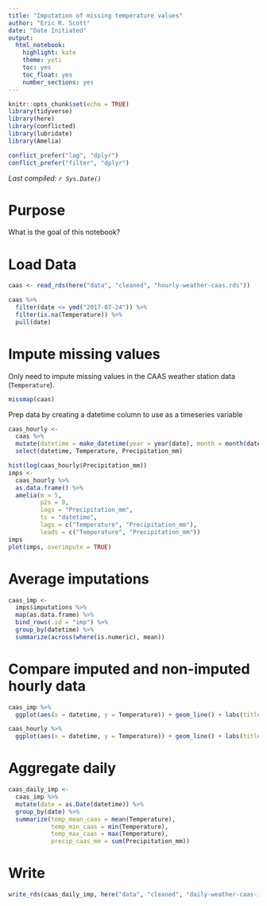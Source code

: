 ```yaml
---
title: "Imputation of missing temperature values"
author: "Eric R. Scott"
date: "Date Initiated"
output: 
  html_notebook: 
    highlight: kate
    theme: yeti
    toc: yes
    toc_float: yes
    number_sections: yes
---
```


```r
knitr::opts_chunk$set(echo = TRUE)
library(tidyverse)
library(here)
library(conflicted)
library(lubridate)
library(Amelia)

conflict_prefer("lag", "dplyr")
conflict_prefer("filter", "dplyr")
```

*Last compiled: `r Sys.Date()`*

# Purpose

What is the goal of this notebook?

# Load Data

```r
caas <- read_rds(here("data", "cleaned", "hourly-weather-caas.rds"))
```

```r
caas %>% 
  filter(date <= ymd("2017-07-24")) %>% 
  filter(is.na(Temperature)) %>% 
  pull(date)
```


# Impute missing values
Only need to impute missing values in the CAAS weather station data (`Temperature`).

```r
missmap(caas)
```

Prep data by creating a datetime column to use as a timeseries variable

```r
caas_hourly <- 
  caas %>% 
  mutate(datetime = make_datetime(year = year(date), month = month(date), day = day(date), hour = Hour)) %>% 
  select(datetime, Temperature, Precipitation_mm)
```


```r
hist(log(caas_hourly$Precipitation_mm))
imps <- 
  caas_hourly %>% 
  as.data.frame() %>% 
  amelia(m = 5,
         p2s = 0,
         logs = "Precipitation_mm",
         ts = "datetime",
         lags = c("Temperature", "Precipitation_mm"),
         leads = c("Temperature", "Precipitation_mm"))
imps
plot(imps, overimpute = TRUE)
```

# Average imputations

```r
caas_imp <- 
  imps$imputations %>% 
  map(as.data.frame) %>% 
  bind_rows(.id = "imp") %>% 
  group_by(datetime) %>% 
  summarize(across(where(is.numeric), mean))
```

# Compare imputed and non-imputed hourly data

```r
caas_imp %>% 
  ggplot(aes(x = datetime, y = Temperature)) + geom_line() + labs(title = "Imputed")

caas_hourly %>% 
  ggplot(aes(x = datetime, y = Temperature)) + geom_line() + labs(title= "original")
```

# Aggregate daily

```r
caas_daily_imp <-
  caas_imp %>% 
  mutate(date = as.Date(datetime)) %>% 
  group_by(date) %>% 
  summarize(temp_mean_caas = mean(Temperature),
            temp_min_caas = min(Temperature),
            temp_max_caas = max(Temperature),
            precip_caas_mm = sum(Precipitation_mm))
```

# Write

```r
write_rds(caas_daily_imp, here("data", "cleaned", "daily-weather-caas-imputed.rds"))
```


